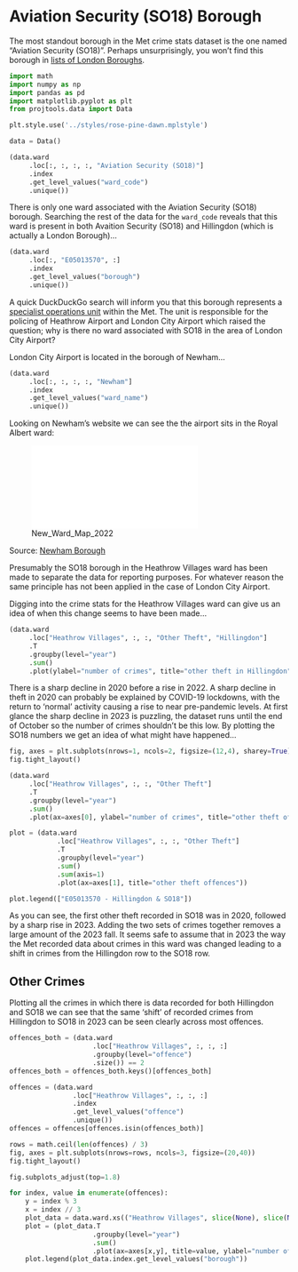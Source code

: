 # Aviation Security (SO18) Borough

The most standout borough in the Met crime stats dataset is the one named "Aviation Security (SO18)". Perhaps unsurprisingly, you won't find this borough in [lists of London Boroughs](https://en.wikipedia.org/wiki/List_of_London_boroughs).

```python
import math
import numpy as np
import pandas as pd
import matplotlib.pyplot as plt
from projtools.data import Data

plt.style.use('../styles/rose-pine-dawn.mplstyle')

data = Data()
```

```python
(data.ward
     .loc[:, :, :, :, "Aviation Security (SO18)"]
     .index
     .get_level_values("ward_code")
     .unique())
```

There is only one ward associated with the Aviation Security (SO18) borough. Searching the rest of the data for the `ward_code` reveals that this ward is present in both Avaition Security (SO18) and Hillingdon (which is actually a London Borough)...

```python
(data.ward
     .loc[:, "E05013570", :]
     .index
     .get_level_values("borough")
     .unique())
```

A quick DuckDuckGo search will inform you that this borough represents a [specialist operations unit](https://en.wikipedia.org/wiki/Aviation_Security_Operational_Command_Unit) within the Met. The unit is responsible for the policing of Heathrow Airport and London City Airport which raised the question; why is there no ward associated with SO18 in the area of London City Airport?

London City Airport is located in the borough of Newham...

```python
(data.ward
     .loc[:, :, :, :, "Newham"]
     .index
     .get_level_values("ward_name")
     .unique())
```

Looking on Newham's website we can see the the airport sits in the Royal Albert ward:

![New_Ward_Map_2022](../assets/New_Ward_Map_2022.pdf)

Source: [Newham Borough](https://www.newham.gov.uk/council/review-polling-districts-polling-places-new-ward-arrangements/2)

Presumably the SO18 borough in the Heathrow Villages ward has been made to separate the data for reporting purposes. For whatever reason the same principle has not been applied in the case of London City Airport.

Digging into the crime stats for the Heathrow Villages ward can give us an idea of when this change seems to have been made...

```python
(data.ward
     .loc["Heathrow Villages", :, :, "Other Theft", "Hillingdon"]
     .T
     .groupby(level="year")
     .sum()
     .plot(ylabel="number of crimes", title="other theft in Hillingdon"))
```

There is a sharp decline in 2020 before a rise in 2022. A sharp decline in theft in 2020 can probably be explained by COVID-19 lockdowns, with the return to 'normal' activity causing a rise to near pre-pandemic levels. At first glance the sharp decline in 2023 is puzzling, the dataset runs until the end of October so the number of crimes shouldn't be this low. By plotting the SO18 numbers we get an idea of what might have happened...

```python
fig, axes = plt.subplots(nrows=1, ncols=2, figsize=(12,4), sharey=True)
fig.tight_layout()

(data.ward
     .loc["Heathrow Villages", :, :, "Other Theft"]
     .T
     .groupby(level="year")
     .sum()
     .plot(ax=axes[0], ylabel="number of crimes", title="other theft offences"))

plot = (data.ward
            .loc["Heathrow Villages", :, :, "Other Theft"]
            .T
            .groupby(level="year")
            .sum()
            .sum(axis=1)
            .plot(ax=axes[1], title="other theft offences"))

plot.legend(["E05013570 - Hillingdon & SO18"])
```

As you can see, the first other theft recorded in SO18 was in 2020, followed by a sharp rise in 2023. Adding the two sets of crimes together removes a large amount of the 2023 fall. It seems safe to assume that in 2023 the way the Met recorded data about crimes in this ward was changed leading to a shift in crimes from the Hillingdon row to the SO18 row.


## Other Crimes

Plotting all the crimes in which there is data recorded for both Hillingdon and SO18 we can see that the same 'shift' of recorded crimes from Hillingdon to SO18 in 2023 can be seen clearly across most offences.

```python
offences_both = (data.ward
                     .loc["Heathrow Villages", :, :, :]
                     .groupby(level="offence")
                     .size()) == 2
offences_both = offences_both.keys()[offences_both]

offences = (data.ward
                .loc["Heathrow Villages", :, :, :]
                .index
                .get_level_values("offence")
                .unique())
offences = offences[offences.isin(offences_both)]

rows = math.ceil(len(offences) / 3)
fig, axes = plt.subplots(nrows=rows, ncols=3, figsize=(20,40))
fig.tight_layout()

fig.subplots_adjust(top=1.8)

for index, value in enumerate(offences):
    y = index % 3
    x = index // 3
    plot_data = data.ward.xs(("Heathrow Villages", slice(None), slice(None), value), drop_level=False)
    plot = (plot_data.T
                     .groupby(level="year")
                     .sum()
                     .plot(ax=axes[x,y], title=value, ylabel="number of crimes"))
    plot.legend(plot_data.index.get_level_values("borough"))
```
